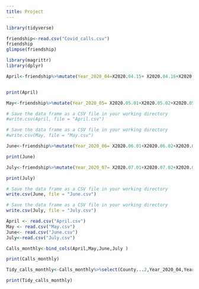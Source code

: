 ---
title: Project
---


```{r}
library(tidyverse)
```


```{r, eval=FALSE}
friendship<-read.csv("Covid_calls.csv")
friendship
glimpse(friendship)
```

```{r,echo=FALSE,eval=TRUE}
library(magrittr)
library(dplyr)

```

```{r, eval=FALSE}
April<-friendship%>%mutate(Year_2020_04=X2020.04.15+ X2020.04.16+X2020.04.17+X2020.04.17+X2020.04.18+X2020.04.19+X2020.04.20+X2020.04.21+X2020.04.22+X2020.04.23+X2020.04.24+X2020.04.25+X2020.04.26+X2020.04.27+X2020.04.28+X2020.04.29+X2020.04.30)%>%select(County,Year_2020_04)


print(April)
```

```{r, eval=FALSE}
May<-friendship%>%mutate(Year_2020_05= X2020.05.01+X2020.05.02+X2020.05.03+X2020.05.04+X2020.05.05+X2020.05.06+X2020.05.07+X2020.05.08+X2020.05.09+X2020.05.10+X2020.05.11+X2020.05.12+X2020.05.13+X2020.05.14+X2020.05.15+X2020.05.16+X2020.05.17+X2020.05.18+X2020.05.19+X2020.05.20+X2020.05.21+X2020.05.22+X2020.05.23+X2020.05.24+X2020.05.25+X2020.05.26+X2020.05.27+X2020.05.28+X2020.05.29+X2020.05.30+X2020.05.31)%>%select(County,Year_2020_05)
```

```{r}
# Save the data frame as a CSV file in your working directory
#write.csv(April, file = "April.csv")
```

```{r}
# Save the data frame as a CSV file in your working directory
#write.csv(May, file = "May.csv")
```

```{r,eval=FALSE}
June<-friendship%>%mutate(Year_2020_06= X2020.06.01+X2020.06.02+X2020.06.03+X2020.06.07+X2020.06.08+X2020.06.09+X2020.06.10+X2020.06.11+X2020.06.12+X2020.06.13+X2020.06.14+X2020.06.15+X2020.06.16+X2020.06.17+X2020.06.18+X2020.06.19+X2020.06.20+X2020.06.21+X2020.06.22+X2020.06.23+X2020.06.24+X2020.06.25+X2020.06.26+X2020.06.27+X2020.06.28+X2020.06.29+X2020.06.30)%>%select(County,Year_2020_06)

print(June)

```

```{r,eval=FALSE}
July<-friendship%>%mutate(Year_2020_07= X2020.07.01+X2020.07.02+X2020.07.03+X2020.07.04+X2020.07.05+X2020.07.06+X2020.07.07+X2020.07.07+X2020.07.09+X2020.07.10+X2020.07.11+X2020.07.12+X2020.07.13+X2020.07.14+X2020.07.15+X2020.07.16+X2020.07.17+X2020.07.18+X2020.07.19+X2020.07.20+X2020.07.20+X2020.07.21+X2020.07.22+X2020.07.23+X2020.07.24+X2020.07.25+X2020.07.26+X2020.07.27+X2020.07.28+X2020.07.29)%>%select(County,Year_2020_07)

print(July)
```

```{r,eval=FALSE}
# Save the data frame as a CSV file in your working directory
write.csv(June, file = "June.csv")

# Save the data frame as a CSV file in your working directory
write.csv(July, file = "July.csv")

```

```{r}
April <- read.csv("April.csv")
May <- read.csv("May.csv")
June<- read.csv("June.csv")
July<-read.csv("July.csv")
```

```{r}

Calls_monthly<-bind_cols(April,May,June,July )

print(Calls_monthly)
```

```{r}
Tidy_calls_monthly<-Calls_monthly%>%select(County...2,Year_2020_04,Year_2020_05,Year_2020_06,Year_2020_07)

print(Tidy_calls_monthly)

```
```{r}

```

```{r}

```



